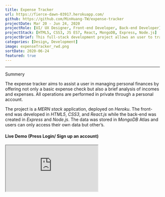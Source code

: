 ```yaml
---
title: Expense Tracker
url: https://fierce-dawn-03917.herokuapp.com/
github: https://github.com/MinHuang-TW/expense-tracker
projectDate: Mar 20 - Jun 24, 2020
projectRole: [UI/ UX Designer, Front-end Developer, Back-end Developer]
projectStack: [HTML5, CSS3, JS ES7, React, MongoDB, Express, Node.js]
projectBrief: This full-stack development project allows an user to track personal incomes and expenses either from a big-picture perspective or in rich details.
categories: [Design, Development]
image: expenseTracker_rwd.png
sortDate: 2020-06-24
featured: true
---
```



---

<div class='iframe-container'>
<div>
<TitleAnchored top='0'>Summery</TitleAnchored>

The expense tracker aims to assist a user in managing personal finances by offering not only a basic expense check but also a brief analysis of incomes and expenses. All operations are performed in private through a personal account.

The project is a _MERN stack_ application, deployed on _Heroku_. The front-end was developed in _HTML5_, _CSS3_, and _React.js_ while the back-end was created in _Express_ and _Node.js_. The data was stored in _MongoDB_ Atlas and users can only access their own data but other’s.

<h4>
  Live Demo 
  <span>(Press Login/ Sign up an account)</span> 
  <BsArrowRight />
</h4>
</div>

<iframe src='https://fierce-dawn-03917.herokuapp.com/login' />
</div>

---

<TitleAnchored>User Story</TitleAnchored>

After login, the user can access the following key features:

- Add/ Edit/ Delete a transaction: The user can create a new income or expense transaction which can be deleted or modified after the creation.

- Check recent transactions: The user will see all transactions took place in the last three days and the sum of income, expense and balance in the personal dashboard.

- Check history transactions: The user can also check the list of previous transactions along with the sum and ratio of income and expense in a day, a week, a month and a year.

- Get an overview of incomes and expenses: All transactions of the user are accumulated to the daily, weekly and monthly total sum and visualized as a histogram. The user then gets a better understanding of the weekly, monthly and yearly fluctuation of incomes and expenses.

<div class='figure-container'>

![User stories illustrated with a flow chart](./expenseTracker_flowChart.png)

</div>
<div class='figure-container'>

![Main screens](./expenseTracker_keyFrames.png)
![Wireframe](./expenseTracker_userFlow.png)

</div>

<TitleAnchored>Interface Design</TitleAnchored>

The visual style of this project was inspired by Andrew Tanchuk's concept, <a href="https://dribbble.com/shots/5271124-Personal-Budget-App?utm_source=Pinterest_Shot&utm_campaign=andrewtanchuk&utm_content=Personal%20Budget%20App&utm_medium=Social_Share#shot-description" target="_blank" rel="noopener noreferrer">**Personal Budget App**</a>. Then, a design system was formulated based on the same philosophy such as the color theme and the flat design. Next, the wireframe of screens was elevated to high-fidelity interface design by applying the design system.

<div class='figure-container'>

![Design system](./expenseTracker_designSystem.png)

</div>
<div class='figure-container'>

![Visual design of screens](./expenseTracker_visualDesign.png)

</div>

<TitleAnchored top="0">Web Development</TitleAnchored>

The project is a _MERN_ stack application, deployed on _Heroku_. Since personal financial records are sensitive information, it is necessary to keep personal data in private. Therefore, user authentication was required and verified with _JSON Web Token (JWT)_. By doing so, a user can login and log out with a personal account.

<ul class='paragraph'>

- Front-end

The front-end was built with responsive modern technologies (_HTML5_, _CSS3_, _React.js_) and complimentary by a front-end library, _Material-UI_. The data analysis was achieved by visualizing transaction data with _D3.js_. Besides, _React-spring_ was utilized to add lively animations to the react application.

- Back-end

A _REST API_ for the project was created with _Express_, _Node.js_ while the data was stored in _MongoDB_ Atlas, a NoSQL and document-oriented database in the cloud. Then, a user can perform _CRUD_ operations through this API such as create, read, update, and delete data.

</ul>

<div class='figure-container gif-container'>
  <figure>
    <img src={addNew} alt="add new transaction" />
    <figcaption>Adding and edit a transaction</figcaption>
  </figure>
  <figure>
    <img src={checkSummery} alt="check summery of transactions" />
    <figcaption>Check record and summery of the day, week, etc.</figcaption>
  </figure>
</div>
